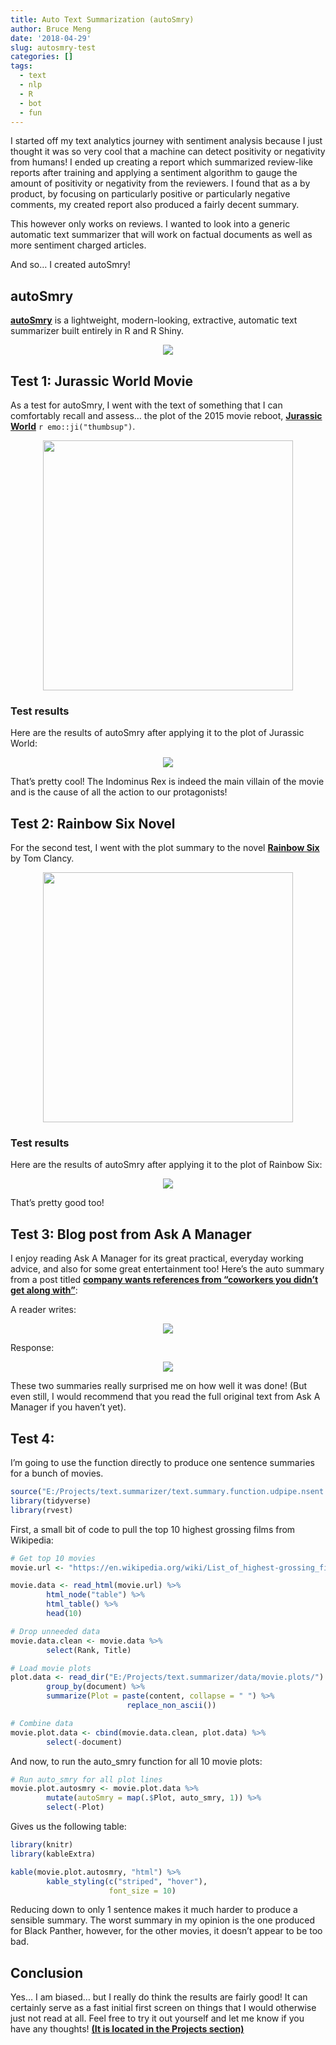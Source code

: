 ```yaml
---
title: Auto Text Summarization (autoSmry)
author: Bruce Meng
date: '2018-04-29'
slug: autosmry-test
categories: []
tags:
  - text
  - nlp
  - R
  - bot
  - fun
---
```


I started off my text analytics journey with sentiment analysis because I just thought it was so very cool that a machine can detect positivity or negativity from humans! I ended up creating a report which summarized review-like reports after training and applying a sentiment algorithm to gauge the amount of positivity or negativity from the reviewers. I found that as a by product, by focusing on particularly positive or particularly negative comments, my created report also produced a fairly decent summary.

This however only works on reviews. I wanted to look into a generic automatic text summarizer that will work on factual documents as well as more sentiment charged articles.

And so... I created autoSmry!

## autoSmry

**[autoSmry](../../project/autosmry/)** is a lightweight, modern-looking, extractive, automatic text summarizer built entirely in R and R Shiny.

<center>
![](/img/autotext/autoSmry.lg.gif)
</center>



## Test 1: Jurassic World Movie

As a test for autoSmry, I went with the text of something that I can comfortably recall and assess... the plot of the 2015 movie reboot, **[Jurassic World](https://en.wikipedia.org/wiki/Jurassic_World#Plot)** `r emo::ji("thumbsup")`.

<center>
<img src = "/img/autotext/jurassic.world.jpg" height = "400"/>
</center>

### Test results

Here are the results of autoSmry after applying it to the plot of Jurassic World:

<center>
![](/img/autotext/wiki.auto.png)
</center>

That's pretty cool! The Indominus Rex is indeed the main villain of the movie and is the cause of all the action to our protagonists!

## Test 2: Rainbow Six Novel

For the second test, I went with the plot summary to the novel **[Rainbow Six](https://en.wikipedia.org/wiki/Rainbow_Six_(novel)#Plot_summary)** by Tom Clancy.

<center>
<img src = "/img/autotext/rainbow.6.jpg" height = "400"/>
</center>

### Test results

Here are the results of autoSmry after applying it to the plot of Rainbow Six:

<center>
![](/img/autotext/wiki.auto.rainbow.png)
</center>

That's pretty good too!

## Test 3: Blog post from Ask A Manager

I enjoy reading Ask A Manager for its great practical, everyday working advice, and also for some great entertainment too! Here's the auto summary from a post titled **[company wants references from “coworkers you didn’t get along with"](http://www.askamanager.org/2016/10/company-wants-references-from-coworkers-you-didnt-get-along-with.html)**:

A reader writes:

<center>
![](/img/autotext/aam.reader.png)
</center>

Response:

<center>
![](/img/autotext/aam.response.png)
</center>

These two summaries really surprised me on how well it was done! (But even still, I would recommend that you read the full original text from Ask A Manager if you haven't yet).

## Test 4:

I'm going to use the function directly to produce one sentence summaries for a bunch of movies.

```r
source("E:/Projects/text.summarizer/text.summary.function.udpipe.nsent.R")
library(tidyverse)
library(rvest)
```

First, a small bit of code to pull the top 10 highest grossing films from Wikipedia:
```r
# Get top 10 movies
movie.url <- "https://en.wikipedia.org/wiki/List_of_highest-grossing_films#Highest-grossing_films"

movie.data <- read_html(movie.url) %>%
        html_node("table") %>%
        html_table() %>%
        head(10)

# Drop unneeded data
movie.data.clean <- movie.data %>%
        select(Rank, Title)

# Load movie plots
plot.data <- read_dir("E:/Projects/text.summarizer/data/movie.plots/") %>%
        group_by(document) %>%
        summarize(Plot = paste(content, collapse = " ") %>%
                          replace_non_ascii())

# Combine data
movie.plot.data <- cbind(movie.data.clean, plot.data) %>%
        select(-document)
```

And now, to run the auto_smry function for all 10 movie plots:

```r
# Run auto_smry for all plot lines
movie.plot.autosmry <- movie.plot.data %>%
        mutate(autoSmry = map(.$Plot, auto_smry, 1)) %>%
        select(-Plot)

```


Gives us the following table:

```r
library(knitr)
library(kableExtra)

kable(movie.plot.autosmry, "html") %>%
        kable_styling(c("striped", "hover"),
                      font_size = 10)

```

Reducing down to only 1 sentence makes it much harder to produce a sensible summary. The worst summary in my opinion is the one produced for Black Panther, however, for the other movies, it doesn't appear to be too bad.

## Conclusion

Yes... I am biased... but I really do think the results are fairly good! It can certainly serve as a fast initial first screen on things that I would otherwise just not read at all. Feel free to try it out yourself and let me know if you have any thoughts! **[(It is located in the Projects section)](../../project/autoSmry/)**


